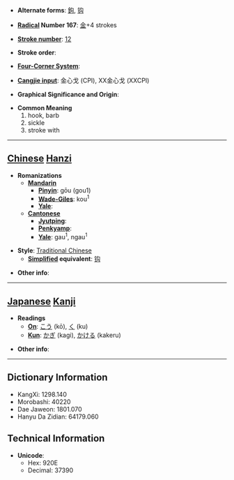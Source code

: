 * '''Alternate forms''': [[鉤]], [[钩]]

* '''[[Wiktionary:Chinese radical index| Radical]] Number 167''': [[Wiktionary:Chinese radical index 金|金]]+4 strokes

* '''[[Wiktionary:Chinese total strokes index|Stroke number]]''': [[Wiktionary:Chinese total strokes index 12|12]]

* '''Stroke order''': 

* '''[[Wiktionary:Chinese four corner index|Four-Corner System]]''': 

* '''[[Wiktionary:Chinese Cangjie index|Cangjie input]]''': 金心戈 (CPI), XX金心戈 (XXCPI)

* '''Graphical Significance and Origin''': 

* '''Common Meaning'''
*#hook, barb
*# sickle
*# stroke with


----

== [[Chinese]] [[Hanzi]] ==

* '''Romanizations'''
** '''[[Mandarin]]'''
*** '''[[Pinyin]]''': gōu (gou1)
*** '''[[Wade-Giles]]''': kou<sup>1</sup>
*** '''[[Yale]]''': 
** '''[[Cantonese]]'''
*** '''[[Jyutping]]''':
*** '''[[Penkyamp]]''': 
*** '''[[Yale]]''': gau<sup>1</sup>, ngau<sup>1</sup>

* '''Style''': [[Traditional Chinese]] 
** '''[[Simplified Chinese|Simplified]] equivalent''': [[钩]]

* '''Other info''': 

----

== [[Japanese]] [[Kanji]] ==

* '''Readings'''
** '''[[On]]''': [[こう]] (kō), [[く]] (ku)
** '''[[Kun]]''': [[かぎ]] (kagi), [[かける]] (kakeru)

* '''Other info''':  

----

== Dictionary Information ==

* KangXi: 1298.140
* Morobashi: 40220
* Dae Jaweon: 1801.070
* Hanyu Da Zidian: 64179.060

== Technical Information ==

* '''Unicode''':
** Hex: 920E
** Decimal: 37390